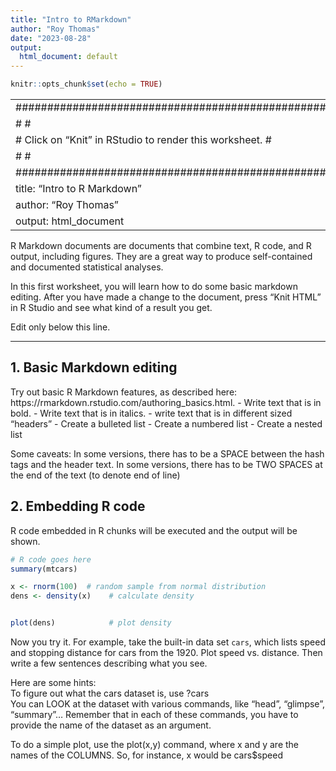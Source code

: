```yaml
---
title: "Intro to RMarkdown"
author: "Roy Thomas"
date: "2023-08-28"
output:
  html_document: default
---
```


```r
knitr::opts_chunk$set(echo = TRUE)
```




---
#############################################################
#                                                           #
#   Click on "Knit" in RStudio to render this worksheet.    #
#                                                           #
#############################################################
title: "Intro to R Markdown"
author: "Roy Thomas"
output: html_document
---

R Markdown documents are documents that combine text, R code, and R output, including figures. They are a great way to produce self-contained and documented statistical analyses.

In this first worksheet, you will learn how to do some basic markdown editing. After you have made a change to the document, press "Knit HTML" in R Studio and see what kind of a result you get.

Edit only below this line.

---------------------------------------------

## 1. Basic Markdown editing

Try out basic R Markdown features, as described here: https://rmarkdown.rstudio.com/authoring_basics.html. 
- Write text that is in bold.
- Write text that is in italics.
- write text that is in different sized "headers"
- Create a bulleted list
- Create a numbered list
- Create a nested list


Some caveats: In some versions, there has to be a SPACE between the hash tags and the header text.
In some versions, there has to be TWO SPACES at the end of the text (to denote end of line)

## 2. Embedding R code

R code embedded in R chunks will be executed and the output will be shown.



```r
# R code goes here
summary(mtcars)

x <- rnorm(100)  # random sample from normal distribution
dens <- density(x)    # calculate density


plot(dens)            # plot density
```

Now you try it. For example, take the built-in data set `cars`, which lists speed and stopping distance for cars from the 1920. Plot speed vs. distance. Then write a few sentences describing what you see.

Here are some hints:\
To figure out what the cars dataset is, use ?cars\
You can LOOK at the dataset with various commands, like "head", "glimpse", "summary"...  Remember that in each of these commands, you have to provide the name of the dataset as an argument.  

To do a simple plot, use the plot(x,y) command, where x and y are the names of the COLUMNS.  So, for instance, x would be cars$speed




